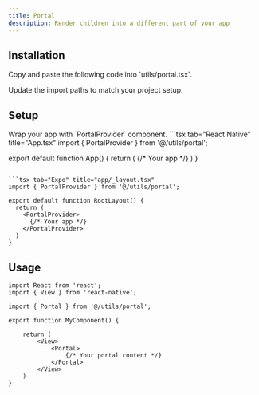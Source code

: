 ```yaml
---
title: Portal
description: Render children into a different part of your app
---
```



## Installation

<Steps>
<Step>
Copy and paste the following code into `utils/portal.tsx`.
<DynamicCodeBlock lang="tsx" code={readUtilFile('portal', 'tsx')} />
</Step>

<Step>Update the import paths to match your project setup.</Step>
</Steps>

## Setup

<Steps>
<Step>
Wrap your app with `PortalProvider` component.
<Tabs groupId='framework' persist items={['React Native', 'Expo']}>
```tsx tab="React Native" title="App.tsx"
import { PortalProvider } from '@/utils/portal';

export default function App() {
  return (
    <PortalProvider>
      {/* Your app */}
    </PortalProvider>
  )
}
```

```tsx tab="Expo" title="app/_layout.tsx"
import { PortalProvider } from '@/utils/portal';

export default function RootLayout() {
  return (
    <PortalProvider>
      {/* Your app */}
    </PortalProvider>
  )
}
```
</Tabs>

</Step>
</Steps>

## Usage

```tsx title="MyComponent.tsx"
import React from 'react';
import { View } from 'react-native';

import { Portal } from '@/utils/portal';

export function MyComponent() {

    return (
        <View>
            <Portal>
                {/* Your portal content */}
            </Portal>
        </View>
    )
}
```